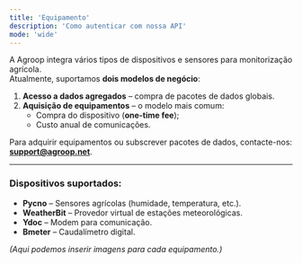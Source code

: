 ```yaml
---
title: 'Equipamento'
description: 'Como autenticar com nossa API'
mode: 'wide'
---
```


A Agroop integra vários tipos de dispositivos e sensores para monitorização agrícola.  
Atualmente, suportamos **dois modelos de negócio**:

1. **Acesso a dados agregados** – compra de pacotes de dados globais.
2. **Aquisição de equipamentos** – o modelo mais comum:
   - Compra do dispositivo (**one-time fee**);
   - Custo anual de comunicações.

Para adquirir equipamentos ou subscrever pacotes de dados, contacte-nos: **support@agroop.net**.

---

### Dispositivos suportados:

- **Pycno** – Sensores agrícolas (humidade, temperatura, etc.).
- **WeatherBit** – Provedor virtual de estações meteorológicas.
- **Ydoc** – Modem para comunicação.
- **Bmeter** – Caudalímetro digital.

_(Aqui podemos inserir imagens para cada equipamento.)_
